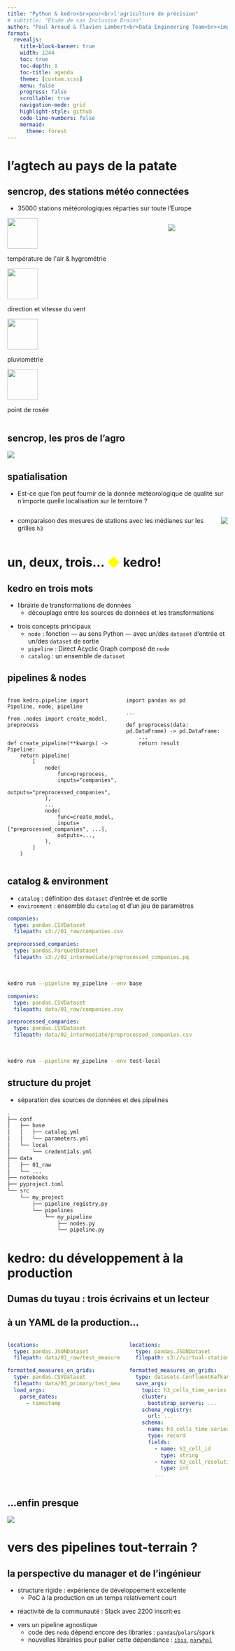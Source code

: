 ```yaml
---
title: "Python & kedro<br>pour<br>l'agriculture de précision"
# subtitle: "Étude de cas Inclusive Brains"
author: "Paul Arnaud & Flavien Lambert<br>Data Engineering Team<br><img src='./images/sencrop_logo_vertical_RVB.png' height=100px>"
format:
  revealjs:
    title-block-banner: true
    width: 1244
    toc: true
    toc-depth: 1
    toc-title: agenda
    theme: [custom.scss]
    menu: false
    progress: false
    scrollable: true
    navigation-mode: grid
    highlight-style: github
    code-line-numbers: false
    mermaid:
      theme: forest
---
```


# l'agtech au pays de la patate

## sencrop, des stations météo connectées {background-opacity=0.25 background-image="./images/raincrop.jpg"}

- 35000 stations météorologiques réparties sur toute l'Europe

:::{.columns}
:::{.column #vcenter}

```{=html}
<div class="container">
  <img src="./images/grey-temp-hum-o.png" width="70em"/>
  <p>température de l'air & hygrométrie</p>
  <img src="./images/grey-wind.png" width="70em"/>
  <p>direction et vitesse du vent</p>
  <img src="./images/grey-rain-o.png" width="70em"/>
  <p>pluviométrie</p>
  <img src="./images/grey-dew-point.png" width="70em"/>
  <p>point de rosée</p>
</div>
```

:::
:::{.column #vcenter}
:::{.fragment .fade-in}

![](./images/stations-h3-7.png)

:::
:::
:::

## sencrop, les pros de l'agro
![](./images/agro_features.png)

## spatialisation 

- Est-ce que l'on peut fournir de la donnée météorologique de qualité sur n'importe quelle localisation sur le territoire ?

:::{.fragment .fade-in}
:::{.columns}

:::{.column #vcenter}

- comparaison des mesures de stations avec les médianes sur les grilles `h3`

:::
:::{.column #vcenter}

![](./images/pentagon_hexagon_children.png)

:::
:::
:::

# un, deux, trois... <span style="color:yellow">◆</span> kedro!

## kedro en trois mots

:::{.fragment}

- librairie de transformations de données
  - découplage entre les sources de données et les transformations
:::

:::{.fragment}

- trois concepts principaux
  - `node` : fonction — au sens Python — avec un/des `dataset` d'entrée et un/des `dataset` de sortie
  - `pipeline` : Direct Acyclic Graph composé de `node`
  - `catalog` : un ensemble de `dataset`

:::

## pipelines & nodes

:::: {.columns}
:::{.column}

```.python
from kedro.pipeline import Pipeline, node, pipeline

from .nodes import create_model, preprocess


def create_pipeline(**kwargs) -> Pipeline:
    return pipeline(
        [
            node(
                func=preprocess,
                inputs="companies",
                outputs="preprocessed_companies",
            ),
            ...
            node(
                func=create_model,
                inputs=["preprocessed_companies", ...],
                outputs=...,
            ),
        ]
    )
```

:::
:::{.column}

```.python
import pandas as pd

...

def preprocess(data: pd.DataFrame) -> pd.DataFrame:
    ...
    return result
```

:::
:::

## catalog & environment

- `catalog` : définition des `dataset` d'entrée et de sortie
- `environment` : ensemble du `catalog` et d'un jeu de paramètres

:::{.r-stack}
:::{.fragment .fade-in-then-out}

```.yaml
companies:
  type: pandas.CSVDataset
  filepath: s3://01_raw/companies.csv

preprocessed_companies:
  type: pandas.ParquetDataset
  filepath: s3://02_intermediate/preprocessed_companies.pq
```

<br>

```sh
kedro run --pipeline my_pipeline --env base
```

:::

:::{.fragment .fade-in}

```.yaml
companies:
  type: pandas.CSVDataset
  filepath: data/01_raw/companies.csv

preprocessed_companies:
  type: pandas.CSVDataset
  filepath: data/02_intermediate/preprocessed_companies.csv
```

<br>

```sh
kedro run --pipeline my_pipeline --env test-local
```

:::
:::

## structure du projet

- séparation des sources de données et des pipelines

```.bash
.
├── conf
│   ├── base
│   │   ├── catalog.yml
│   │   └── parameters.yml
│   └── local
│       └── credentials.yml
├── data
│   ├── 01_raw
│   └── ...
├── notebooks
├── pyproject.toml
└── src
    └── my_project
        ├── pipeline_registry.py
        └── pipelines
            └── my_pipeline
                ├── nodes.py
                └── pipeline.py
```


# kedro: du développement à la production

## Dumas du tuyau : trois écrivains et un lecteur

## à un YAML de la production...

:::{.columns}

:::{.column}

```.yaml
locations:
  type: pandas.JSONDataset
  filepath: data/01_raw/test_measures/locations.json

formatted_measures_on_grids:
  type: pandas.CSVDataset
  filepath: data/03_primary/test_measures/measures_on_grids.csv
  load_args:
    parse_dates:
      - timestamp
```

:::
:::{.column}

```.yaml
locations:
  type: pandas.JSONDataset
  filepath: s3://virtual-stations/virtual-stations.json

formatted_measures_on_grids:
  type: datasets.ConfluentKafkaAvroDataset
  save_args:
    topic: h3_cells_time_series
    cluster:
      bootstrap_servers: ...
    schema_registry:
      url: ...
    schema:
      name: h3_cells_time_series
      type: record
      fields:
        - name: h3_cell_id
          type: string
        - name: h3_cell_resolution
          type: int
        ...
```

:::
:::

## ...enfin presque

![](./images/virtual-stations.png){fig-align="center"}

# vers des pipelines tout-terrain ?

## la perspective du manager et de l'ingénieur

:::{.fragment}

- structure rigide : expérience de développement excellente
  - PoC à la production en un temps relativement court

:::
:::{.fragment}

- réactivité de la communauté : Slack avec 2200 inscrit·es

:::
:::{.fragment}

- vers un pipeline agnostique
  - code des `node` dépend encore des libraries : `pandas`/`polars`/`spark`
  - nouvelles librairies pour palier cette dépendance : [`ibis`](https://ibis-project.org/), [`narwhal`](https://github.com/narwhals-dev/narwhals)
:::
